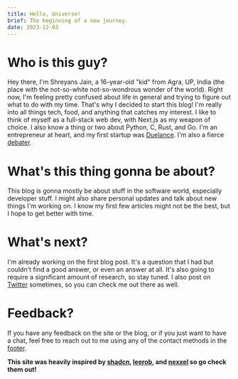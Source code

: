 ```yaml
---
title: Hello, Universe!
brief: The beginning of a new journey.
date: 2023-12-03
---
```


# Who is this guy?

Hey there, I'm Shreyans Jain, a 16-year-old "kid" from Agra, UP, India (the place with the not-so-white not-so-wondrous wonder of the world). Right now, I'm feeling pretty confused about life in general and trying to figure out what to do with my time. That's why I decided to start this blog! I'm really into all things tech, food, and anything that catches my interest. I like to think of myself as a full-stack web dev, with Next.js as my weapon of choice. I also know a thing or two about Python, C, Rust, and Go. I'm an entrepreneur at heart, and my first startup was [Duelance](https://duelance.app/). I'm also a fierce [debater](https://www.16personalities.com/profiles/938d92a845a72).

# What's this thing gonna be about?

This blog is gonna mostly be about stuff in the software world, especially developer stuff. I might also share personal updates and talk about new things I'm working on. I know my first few articles might not be the best, but I hope to get better with time.

# What's next?

I'm already working on the first blog post. It's a question that I had but couldn't find a good answer, or even an answer at all. It's also going to require a significant amount of research, so stay tuned. I also post on [Twitter](https://twitter.com/Destroyer_Xyz) sometimes, so you can check me out there as well.

# Feedback?

If you have any feedback on the site or the blog, or if you just want to have a chat, feel free to reach out to me using any of the contact methods in the [footer](#bottom).

**This site was heavily inspired by [shadcn](https://shadcn.com/), [leerob](https://leerob.io/), and [nexxel](https://nexxel.dev/) so go check them out!**
